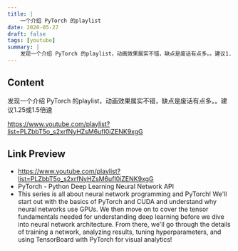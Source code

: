 ```yaml
---
title: |
    一个介绍 PyTorch 的playlist
date: 2020-05-27
draft: false
tags: [youtube]
summary: |
    发现一个介绍 PyTorch 的playlist，动画效果属实不错，缺点是废话有点多。。建议1.25或1.5倍速
---
```


## Content

发现一个介绍 PyTorch 的playlist，动画效果属实不错，缺点是废话有点多。。建议1.25或1.5倍速

https://www.youtube.com/playlist?list=PLZbbT5o_s2xrfNyHZsM6ufI0iZENK9xgG


## Link Preview

- https://www.youtube.com/playlist?list=PLZbbT5o_s2xrfNyHZsM6ufI0iZENK9xgG
- PyTorch - Python Deep Learning Neural Network API
- This series is all about neural network programming and PyTorch! We'll start out with the basics of PyTorch and CUDA and understand why neural networks use GPUs. We then move on to cover the tensor fundamentals needed for understanding deep learning before we dive into neural network architecture. From there, we'll go through the details of training a network, analyzing results, tuning hyperparameters, and using TensorBoard with PyTorch for visual analytics!
